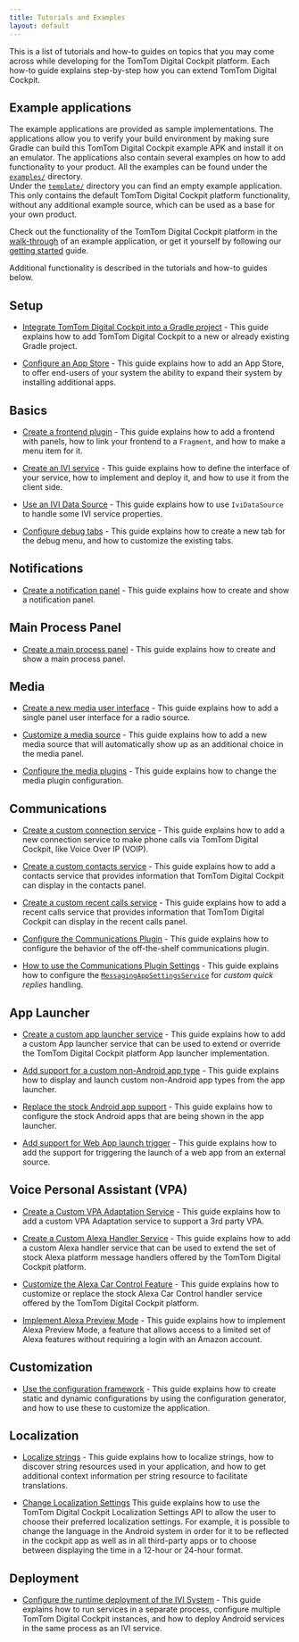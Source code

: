 ```yaml
---
title: Tutorials and Examples
layout: default
---
```


This is a list of tutorials and how-to guides on topics that you may come across while developing
for the TomTom Digital Cockpit platform. Each how-to guide explains step-by-step how you can extend
TomTom Digital Cockpit.


## Example applications

The example applications are provided as sample implementations. The applications allow you to
verify your build environment by making sure Gradle can build this TomTom Digital Cockpit example
APK and install it on an emulator. The applications also contain several examples on how to add
functionality to your product. All the examples can be found under the
[`examples/`](https://github.com/tomtom-international/tomtom-digital-cockpit-sdk-examples/tree/main/examples)
directory.<br/>
Under the
[`template/`](https://github.com/tomtom-international/tomtom-digital-cockpit-sdk-examples/tree/main/template)
directory you can find an empty example application. This only contains the default
TomTom Digital Cockpit platform functionality, without any additional example source, which can be
used as a base for your own product.

Check out the functionality of the TomTom Digital Cockpit platform in the
[walk-through](/tomtom-digital-cockpit/documentation/platform-overview/example-apps)
of an example application, or get it yourself by following our
[getting started](/tomtom-digital-cockpit/documentation/getting-started/introduction)
guide.

Additional functionality is described in the tutorials and how-to guides below.

## Setup

- [Integrate TomTom Digital Cockpit into a Gradle project](/tomtom-digital-cockpit/documentation/tutorials-and-examples/setup/integrate-tomtom-digital-cockpit-into-a-gradle-project) -
This guide explains how to add TomTom Digital Cockpit to a new or already existing Gradle project.

- [Configure an App Store](/tomtom-digital-cockpit/documentation/tutorials-and-examples/setup/configure-an-app-store) -
This guide explains how to add an App Store, to offer end-users of your system the ability to expand
their system by installing additional apps.

## Basics

- [Create a frontend plugin](/tomtom-digital-cockpit/documentation/tutorials-and-examples/basics/create-a-frontend-plugin) -
This guide explains how to add a frontend with panels, how to link your frontend to a `Fragment`,
and how to make a menu item for it.

- [Create an IVI service](/tomtom-digital-cockpit/documentation/tutorials-and-examples/basics/create-an-ivi-service) -
This guide explains how to define the interface of your service, how to implement and deploy it,
and how to use it from the client side.

- [Use an IVI Data Source](/tomtom-digital-cockpit/documentation/tutorials-and-examples/basics/use-an-ivi-data-source) -
This guide explains how to use `IviDataSource` to handle some IVI service properties.

- [Configure debug tabs](/tomtom-digital-cockpit/documentation/tutorials-and-examples/basics/configure-debug-tabs) -
This guide explains how to create a new tab for the debug menu, and how to customize the existing
tabs.

## Notifications

- [Create a notification panel](/tomtom-digital-cockpit/documentation/tutorials-and-examples/notifications/create-a-notification-panel) -
  This guide explains how to create and show a notification panel.

## Main Process Panel

- [Create a main process panel](/tomtom-digital-cockpit/documentation/tutorials-and-examples/main-process-panel/create-a-main-process-panel) -
  This guide explains how to create and show a main process panel.

## Media

- [Create a new media user interface](/tomtom-digital-cockpit/documentation/tutorials-and-examples/media/create-a-new-media-user-interface) -
This guide explains how to add a single panel user interface for a radio source.

- [Customize a media source](/tomtom-digital-cockpit/documentation/tutorials-and-examples/media/customize-a-media-source) -
This guide explains how to add a new media source that will automatically show up as an additional
choice in the media panel.

- [Configure the media plugins](/tomtom-digital-cockpit/documentation/tutorials-and-examples/media/configure-the-media-plugins) -
This guide explains how to change the media plugin configuration.

## Communications

- [Create a custom connection service](/tomtom-digital-cockpit/documentation/tutorials-and-examples/communications/create-a-custom-connection-service) -
This guide explains how to add a new connection service to make phone calls via
TomTom Digital Cockpit, like Voice Over IP (VOIP).

- [Create a custom contacts service](/tomtom-digital-cockpit/documentation/tutorials-and-examples/communications/create-a-custom-contacts-service) -
This guide explains how to add a contacts service that provides information that
TomTom Digital Cockpit can display in the contacts panel.

- [Create a custom recent calls service](/tomtom-digital-cockpit/documentation/tutorials-and-examples/communications/create-a-custom-recentcalls-service) -
This guide explains how to add a recent calls service that provides information that
TomTom Digital Cockpit can display in the recent calls panel.

- [Configure the Communications Plugin](/tomtom-digital-cockpit/documentation/tutorials-and-examples/communications/configure-the-communications-plugin) -
This guide explains how to configure the behavior of the off-the-shelf communications plugin.

- [How to use the Communications Plugin Settings](/tomtom-digital-cockpit/documentation/tutorials-and-examples/communications/how-to-use-the-communications-plugin-settings) -
This guide explains how to configure the [`MessagingAppSettingsService`](TTIVI_PLATFORM_API) for
_custom quick replies_ handling.

## App Launcher

- [Create a custom app launcher service](/tomtom-digital-cockpit/documentation/tutorials-and-examples/app-launcher/create-a-custom-app-launcher-service) -
This guide explains how to add a custom App launcher service that can be used to extend or
override the TomTom Digital Cockpit platform App launcher implementation.

- [Add support for a custom non-Android app type](/tomtom-digital-cockpit/documentation/tutorials-and-examples/app-launcher/add-support-for-a-custom-non-android-app-type) -
This guide explains how to display and launch custom non-Android app types from the app launcher.

- [Replace the stock Android app support](/tomtom-digital-cockpit/documentation/tutorials-and-examples/app-launcher/replace-the-stock-android-app-support) -
This guide explains how to configure the stock Android apps that are being shown in the app
launcher.

- [Add support for Web App launch trigger](/tomtom-digital-cockpit/documentation/tutorials-and-examples/app-launcher/add-support-for-web-app-launch-trigger) -
This guide explains how to add the support for triggering the launch of a web app from an external
source.

## Voice Personal Assistant (VPA)

- [Create a Custom VPA Adaptation Service](/tomtom-digital-cockpit/documentation/tutorials-and-examples/voice-personal-assistant/create-a-custom-vpa-adaptation-service) -
  This guide explains how to add a custom VPA Adaptation service to support a 3rd party VPA.

- [Create a Custom Alexa Handler Service](/tomtom-digital-cockpit/documentation/tutorials-and-examples/voice-personal-assistant/create-a-custom-alexa-handler-service) -
This guide explains how to add a custom Alexa handler service that can be used to extend the set of
stock Alexa platform message handlers offered by the TomTom Digital Cockpit platform.

- [Customize the Alexa Car Control Feature](/tomtom-digital-cockpit/documentation/tutorials-and-examples/voice-personal-assistant/customize-the-alexa-car-control-feature) -
This guide explains how to customize or replace the stock Alexa Car Control handler service offered
by the TomTom Digital Cockpit platform.

- [Implement Alexa Preview Mode](/tomtom-digital-cockpit/documentation/tutorials-and-examples/voice-personal-assistant/implement-preview-mode-feature) -
This guide explains how to implement Alexa Preview Mode, a feature that allows access to a limited
set of Alexa features without requiring a login with an Amazon account.

## Customization

- [Use the configuration framework](/tomtom-digital-cockpit/documentation/tutorials-and-examples/customization/use-the-configuration-framework) -
This guide explains how to create static and dynamic configurations by using the configuration
generator, and how to use these to customize the application.

## Localization

- [Localize strings](/tomtom-digital-cockpit/documentation/tutorials-and-examples/localization/localize-strings) -
This guide explains how to localize strings, how to discover string resources used in your
application, and how to get additional context information per string resource to facilitate
translations.

- [Change Localization Settings](/tomtom-digital-cockpit/documentation/tutorials-and-examples/localization/change-localization-settings)
This guide explains how to use the TomTom Digital Cockpit Localization Settings API to allow the user to 
choose their preferred localization settings. For example, it is possible to change the language in the Android 
system in order for it to be reflected in the cockpit app as well as in all third-party apps or to
choose between displaying the time in a 12-hour or 24-hour format.

## Deployment

- [Configure the runtime deployment of the IVI System](/tomtom-digital-cockpit/documentation/tutorials-and-examples/deployment/configure-the-runtime-deployment-of-the-ivi-system) -
This guide explains how to run services in a separate process, configure multiple
TomTom Digital Cockpit instances, and how to deploy Android services in the same process as an IVI
service.
